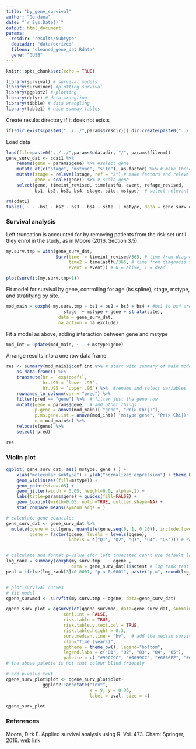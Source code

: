 ```yaml
---
title: "by_gene_survival"
author: "Gordana"
date: "`r Sys.Date()`"
output: html_document
params: 
  resdir: "results/Subtype"
  ddatadir: "data/derived"
  filenm: "cleaned_gene_dat.Rdata"
  gene: "GUSB"
---
```


```r
knitr::opts_chunk$set(echo = TRUE)
```


```r
library(survival) # survival models
library(survminer) #plotting survival
library(ggplot2) # plotting
library(dplyr) # data wrangling
library(tibble) # data wrangling
library(table1) # nice summay tables
```


Create results directory if it does not exists
```r
if(!dir.exists(paste0("../../",params$resdir))) dir.create(paste0("../../",params$resdir))
```

Load data
```r
load(file=paste0("../../",params$ddatadir, "/", params$filenm))
gene_surv_dat <- cdat1 %>% 
    rename(gene = params$gene) %>% #select gene
    mutate_at(c("stage", "mstype", "site"), as.factor) %>% # make these factors
    mutate(stage = relevel(stage, ref = "2"),# make factors and relevel
           gene = scale(gene)) %>% # scale gene
    select(gene, timeint_revised, timelastfu, event, refage_revised,
           bs1, bs2, bs3, bs4, stage, site, mstype)  # select relevant variables

rm(cdat1)
table1( ~ . -bs1 - bs2 - bs3 - bs4 - site  | mstype, data = gene_surv_dat)
```


### Survival analysis

Left truncation is accounted for by removing patients from the risk set until they enrol in the study, as in  Moore (2016, Section 3.5). 


```r
my.surv.tmp = with(gene_surv_dat,
                   Surv(time  = timeint_revised/365, # time from diagnosis to study enrolment
                        time2 = timelastfu/365, # time from diagnosis to death/censoring
                        event = event)) # 0 = alive, 1 = dead

plot(survfit(my.surv.tmp~1))
```

Fit model for survival by gene, controlling for age (bs spline), stage, mstype, and stratifying by site.
```r
mod_main = coxph( my.surv.tmp ~ bs1 + bs2 + bs3 + bs4 + #bs1 to bs4 are age basis splines
                      stage  + mstype + gene + strata(site),
                    data = gene_surv_dat,
                    na.action = na.exclude)
```

Fit a model as above, adding interaction between gene and mstype
```r
mod_int = update(mod_main, ~ . + mstype:gene)
```

Arrange results into a one row data frame
```r
res <- summary(mod_main)$conf.int %>% # start with summary of main model
    as.data.frame() %>%  
    transmute(hr = `exp(coef)`,
              hr.L95 = `lower .95`,
              hr.U95 = `upper .95`) %>%  #rename and select variables
    rownames_to_column(var = "pred") %>%
    filter(pred == "gene") %>%  # filter just the gene row
    mutate(gene = params$gene,  # add other things
           p.gene = anova(mod_main)[ "gene", "Pr(>|Chi|)"],
           p.ms.gene.int = anova(mod_int)[ "mstype:gene", "Pr(>|Chi|)" ],
           n = mod_main$n) %>% 
    relocate(gene) %>% 
    select(-pred)

res
```

### Violin plot

```r
ggplot( gene_surv_dat, aes( mstype, gene ) ) + 
    xlab("molecular subtype") + ylab("normalized expression") + theme_bw() +
    geom_violin(aes(fill=mstype)) + 
    geom_point(size=.05) +
    geom_jitter(width = 0.05, height=0.0, alpha=.2) + 
    labs(title=params$gene) + guides(fill=FALSE) +
    geom_boxplot(width=0.05, notch=TRUE, outlier.shape=NA) +
    stat_compare_means(symnum.args = )
```


```r

# calculate gene quantiles
gene_surv_dat <- gene_surv_dat %>% 
  mutate(qgene = cut(gene, quantile(gene,seq(0, 1, 0.20)), include.lowest = TRUE),
         qgene = factor(qgene, levels = levels(qgene),
                        labels = c("Q1", "Q2", "Q3", "Q4", "Q5"))) # relabel


# calculate and format p-value (for left truncated can't use default log rank, but can use cox version)
log_rank = summary(coxph(my.surv.tmp   ~ qgene ,
                         data = gene_surv_dat))$sctest # log rank test
pval = ifelse(log_rank[3]<0.0001, "p < 0.0001", paste("p =", round(log_rank[3], 4))) 


# plot survival curves
# fit model
qgene_survmod <- survfit(my.surv.tmp ~ qgene, data=gene_surv_dat)

qgene_surv_plot = ggsurvplot(qgene_survmod, data=gene_surv_dat, submain=params$gene, 
                      conf.int = FALSE, 
                      risk.table = TRUE, 
                      risk.table.y.text.col = TRUE,
                      risk.table.height = 0.3,
                      surv.median.line = "hv",  # add the median survival pointer.
                      xlab="Time (years)",
                      ggtheme = theme_bw(), legend="bottom",
                      legend.labs = c("Q1", "Q2", "Q3", "Q4", "Q5"),
                      palette = c( "#99CCCC", "#0099CC", "#6666FF", "#0033CC", "#663366" ) ) 
# the above palette is not that colour blind friendly

# add p-value text
qgene_surv_plot$plot <- qgene_surv_plot$plot+ 
              ggplot2::annotate("text", 
                                x = 9, y = 0.95,
                                label = pval, size = 4)

qgene_surv_plot

```


### References

Moore, Dirk F. Applied survival analysis using R. Vol. 473. Cham: Springer, 2016. [web link](https://xsliulab.github.io/Workshop/2021/week3/survival-analysis-book.pdf)

